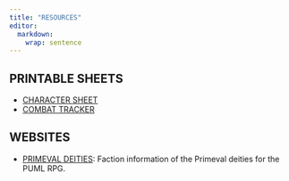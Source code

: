 ```yaml
---
title: "RESOURCES"
editor: 
  markdown: 
    wrap: sentence
---
```


## PRINTABLE SHEETS

- [CHARACTER SHEET](./PUML_character_sheet.pdf)
- [COMBAT TRACKER](./PUML_combat_tracker.pdf)

## WEBSITES

- [PRIMEVAL DEITIES](https://m-gemmell.github.io/PRIMEVAL_DEITIES/): Faction information of the Primeval deities for the PUML RPG.
